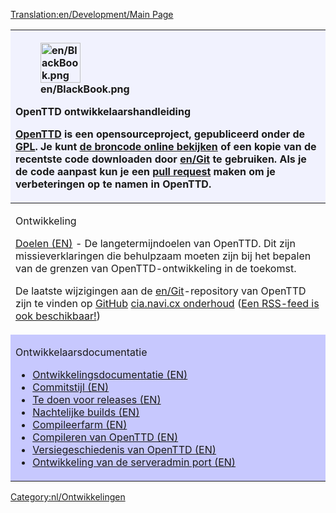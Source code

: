 [[Translation:en/Development/Main Page]]

{| class="wikitable" style="width: 80%;"
! colspan="2" style="background-color:#f1f2fe; text-align: left;" | 
[[File:en/BlackBook.png|64px|left]]
<p style="font-size: 120%; font-weight:bold;">OpenTTD ontwikkelaarshandleiding</p>
[[nl/Manual/OpenTTD|OpenTTD]] is een opensourceproject, gepubliceerd onder de [http://www.gnu.org/copyleft/gpl.html GPL]. Je kunt [https://github.com/OpenTTD/OpenTTD de broncode online bekijken] of een kopie van de recentste code downloaden door [[en/Git]] te gebruiken. Als je de code aanpast kun je een [https://github.com/OpenTTD/OpenTTD/blob/master/CONTRIBUTING.md#pull-requests pull request] maken om je verbeteringen op te namen in OpenTTD.
|-
| style="vertical-align:top;" |
<p style="font-size: 110%; font-weight:bold;">Ontwikkeling</p>

[[en/Development/Objectives|Doelen (EN)]] - De langetermijndoelen van OpenTTD. Dit zijn missieverklaringen die behulpzaam moeten zijn bij het bepalen van de grenzen van OpenTTD-ontwikkeling in de toekomst.

De laatste wijzigingen aan de [[en/Git]]-repository van OpenTTD zijn te vinden op [https://github.com/OpenTTD/OpenTTD/commits GitHub] [http://cia.navi.cx/stats/project/OpenTTD cia.navi.cx onderhoud] ([https://github.com/OpenTTD/OpenTTD/commits/master.atom Een RSS-feed is ook beschikbaar!])
| style="vertical-align:top;" |
<p style="font-size: 110%; font-weight:bold;">Programmeren</p>

*[[en/Development/Coding style|Programmeerstijl (EN)]] - Hoe te programmeren voor OpenTTD
*[[en/Development/GUI Style Guide|GUI-stijlgids (EN)]] - Look en feel van de interface.
*[http://docs.openttd.org Doxygen] - Documentatie van de code
*[[en/Archive/Community/Patch Checklist|Checklist voor patches]]
*[https://github.com/OpenTTD/OpenTTD/issues Bug tracker]

|-
| style="background-color:#c7c8fe; vertical-align:top;" |
<p style="font-size: 110%; font-weight:bold;">Ontwikkelaarsdocumentatie</p>

*[[en/Development/Main Page|Ontwikkelingsdocumentatie (EN)]]
*[[en/Development/Coding style|Commitstijl (EN)]]
*[[en/Development/Doing an OpenTTD release|Te doen voor releases (EN)]]
*[[en/Archive/Community/Nightly build|Nachtelijke builds (EN)]]
*[[en/Archive/Community/Compile Farm|Compileerfarm (EN)]]
*[[:Category:en/Compiling OpenTTD|Compileren van OpenTTD (EN)]]
*[[en/Archive/OpenTTD/Main Page|Versiegeschiedenis van OpenTTD (EN)]]
*[[en/Development/Server Admin Port Development|Ontwikkeling van de serveradmin port (EN)]]

| style="background-color:#c7c8fe; vertical-align:top;" |
<p style="font-size: 110%; font-weight:bold;">Helpen met programmeren</p>

In de lijst hieronder staan enkele tips en nuttige weetjes die je kunnen helpen tijdens het programmeren of debuggen en om je patches vlot in OpenTTD te krijgen.

*[[en/Development/Coding style|Programmeergids (EN)]] - om ervoor te zorgen dat de code een coherent geheel blijft, vragen we je om je patches in deze stijl te schrijven
*[[en/Development/Debugging|Debugging(EN)]]
*[[en/Archive/Source/Strings|String (EN)]] - omdat het stringsysteem niet al te gebruiksvriendelijk is, kan dit je op weg helpen

|}
[[Category:nl/Ontwikkelingen]]